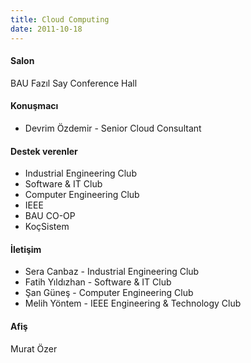 ```yaml
---
title: Cloud Computing
date: 2011-10-18
---
```


#### Salon
BAU Fazıl Say Conference Hall

#### Konuşmacı
- Devrim Özdemir - Senior Cloud Consultant

#### Destek verenler
- Industrial Engineering Club
- Software & IT Club
- Computer Engineering Club
- IEEE 
- BAU CO-OP
- KoçSistem

#### İletişim
- Sera Canbaz - Industrial Engineering Club
- Fatih Yıldızhan - Software & IT Club
- Şan Güneş - Computer Engineering Club
- Melih Yöntem - IEEE Engineering & Technology Club

#### Afiş
Murat Özer